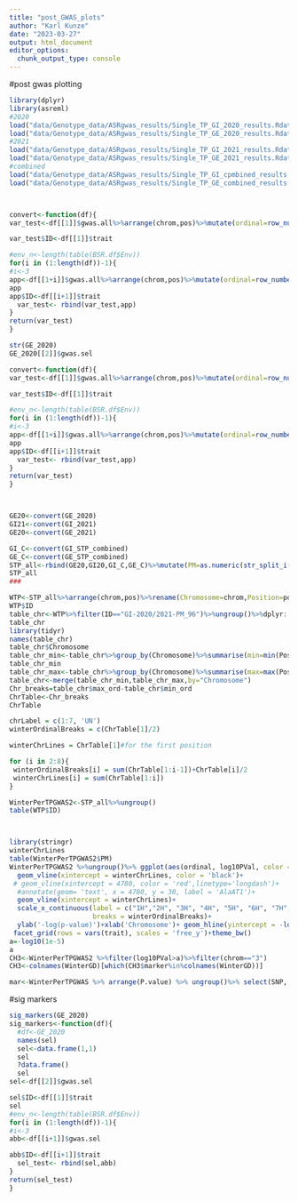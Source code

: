 ```yaml
---
title: "post_GWAS_plots"
author: "Karl Kunze"
date: "2023-03-27"
output: html_document
editor_options: 
  chunk_output_type: console
---
```

#post gwas plotting
```r
library(dplyr)
library(asreml)
#2020
load("data/Genotype_data/ASRgwas_results/Single_TP_GI_2020_results.Rdata")
load("data/Genotype_data/ASRgwas_results/Single_TP_GE_2020_results.Rdata")
#2021
load("data/Genotype_data/ASRgwas_results/Single_TP_GI_2021_results.Rdata")
load("data/Genotype_data/ASRgwas_results/Single_TP_GE_2021_results.Rdata")
#combined
load("data/Genotype_data/ASRgwas_results/Single_TP_GI_cpmbined_results.Rdata")#GI_STP_combined,
load("data/Genotype_data/ASRgwas_results/Single_TP_GE_combined_results.Rdata")#GE_STP_combined



convert<-function(df){
var_test<-df[[1]]$gwas.all%>%arrange(chrom,pos)%>%mutate(ordinal=row_number(),fdr.pvalues=p.adjust(p.value,method="fdr"))

var_test$ID<-df[[1]]$trait

#env_n<-length(table(BSR.df$Env))
for(i in (1:length(df))-1){
#i<-3
app<-df[[1+i]]$gwas.all%>%arrange(chrom,pos)%>%mutate(ordinal=row_number(),fdr.pvalues=p.adjust(p.value,method="fdr"))
app
app$ID<-df[[i+1]]$trait
  var_test<- rbind(var_test,app)
}
return(var_test)
}

str(GE_2020)
GE_2020[[2]]$gwas.sel

convert<-function(df){
var_test<-df[[1]]$gwas.all%>%arrange(chrom,pos)%>%mutate(ordinal=row_number(),fdr.pvalues=p.adjust(p.value,method="fdr"))

var_test$ID<-df[[1]]$trait

#env_n<-length(table(BSR.df$Env))
for(i in (1:length(df))-1){
#i<-3
app<-df[[1+i]]$gwas.all%>%arrange(chrom,pos)%>%mutate(ordinal=row_number(),fdr.pvalues=p.adjust(p.value,method="fdr"))
app
app$ID<-df[[i+1]]$trait
  var_test<- rbind(var_test,app)
}
return(var_test)
}



GE20<-convert(GE_2020)
GI21<-convert(GI_2021)
GE20<-convert(GE_2021)

GI_C<-convert(GI_STP_combined)
GE_C<-convert(GE_STP_combined)
STP_all<-rbind(GE20,GI20,GI_C,GE_C)%>%mutate(PM=as.numeric(str_split_i(ID,"_",2)),trait=str_split_i(ID,"-",1),year=str_split_i(ID,"-",2))%>%mutate(log10PVal=-log10(p.value))%>%arrange(year,trait,PM)
STP_all
###

WTP<-STP_all%>%arrange(chrom,pos)%>%rename(Chromosome=chrom,Position=pos)
WTP$ID
table_chr<-WTP%>%filter(ID=="GI-2020/2021-PM_96")%>%ungroup()%>%dplyr::select(Chromosome,Position,ordinal)%>%arrange(Chromosome,Position)%>%unique()
table_chr
library(tidyr)
names(table_chr)
table_chr$Chromosome
table_chr_min<-table_chr%>%group_by(Chromosome)%>%summarise(min=min(Position),min_ord=min(ordinal))
table_chr_min
table_chr_max<-table_chr%>%group_by(Chromosome)%>%summarise(max=max(Position),max_ord=max(ordinal))
table_chr<-merge(table_chr_min,table_chr_max,by="Chromosome")
Chr_breaks=table_chr$max_ord-table_chr$min_ord
ChrTable<-Chr_breaks
ChrTable

chrLabel = c(1:7, 'UN')
winterOrdinalBreaks = c(ChrTable[1]/2)

winterChrLines = ChrTable[1]#for the first position

for (i in 2:8){
 winterOrdinalBreaks[i] = sum(ChrTable[1:i-1])+ChrTable[i]/2
 winterChrLines[i] = sum(ChrTable[1:i])
}

WinterPerTPGWAS2<-STP_all%>%ungroup()
table(WTP$ID)



library(stringr)
winterChrLines
table(WinterPerTPGWAS2$PM)
WinterPerTPGWAS2 %>%ungroup()%>% ggplot(aes(ordinal, log10PVal, color = as.factor(PM), shape = year))+geom_point()+
  geom_vline(xintercept = winterChrLines, color = 'black')+
 # geom_vline(xintercept = 4780, color = 'red',linetype='longdash')+
  #annotate(geom= 'text', x = 4780, y = 30, label = 'AlaAT1')+
  geom_vline(xintercept = winterChrLines)+
  scale_x_continuous(label = c("1H","2H", "3H", "4H", "5H", "6H", "7H", "UN"),
                     breaks = winterOrdinalBreaks)+
  ylab('-log(p-value)')+xlab('Chromosome')+ geom_hline(yintercept = -log10(1e-5) )+theme_bw()+
 facet_grid(rows = vars(trait), scales = 'free_y')+theme_bw()
a=-log10(1e-5)
a
CH3<-WinterPerTPGWAS2 %>%filter(log10PVal>a)%>%filter(chrom=="3")
CH3<-colnames(WinterGD)[which(CH3$marker%in%colnames(WinterGD))]

mar<-WinterPerTPGWAS %>% arrange(P.value) %>% ungroup()%>% select(SNP, Chromosome, Position) %>% unique()


```

#sig markers
```r
sig_markers(GE_2020)
sig_markers<-function(df){
  #df<-GE_2020
  names(sel)
  sel<-data.frame(1,1)
  sel
  ?data.frame()
  sel
sel<-df[[2]]$gwas.sel

sel$ID<-df[[1]]$trait
sel
#env_n<-length(table(BSR.df$Env))
for(i in (1:length(df))-1){
#i<-3
abb<-df[[i+1]]$gwas.sel

abb$ID<-df[[i+1]]$trait
  sel_test<- rbind(sel,abb)
}
return(sel_test)
}

```